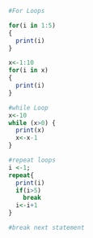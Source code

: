 ```r
#For Loops

for(i in 1:5)
{
  print(i)
}
```
```r
x<-1:10
for(i in x)
{
  print(i)
}
```
```r
#while Loop
x<-10
while (x>0) {
  print(x)
  x<-x-1
}
```
```r
#repeat loops
i <-1;
repeat{
  print(i)
  if(i>5)
    break
  i<-i+1
}

```
```r
#break next statement
```

